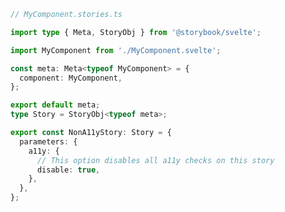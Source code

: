 ```ts
// MyComponent.stories.ts

import type { Meta, StoryObj } from '@storybook/svelte';

import MyComponent from './MyComponent.svelte';

const meta: Meta<typeof MyComponent> = {
  component: MyComponent,
};

export default meta;
type Story = StoryObj<typeof meta>;

export const NonA11yStory: Story = {
  parameters: {
    a11y: {
      // This option disables all a11y checks on this story
      disable: true,
    },
  },
};
```
